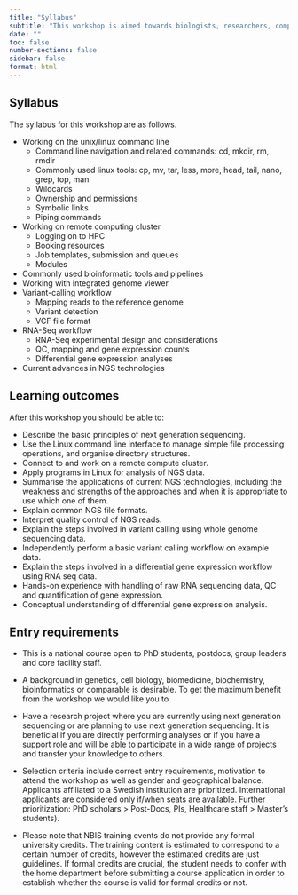 ```yaml
---
title: "Syllabus"
subtitle: "This workshop is aimed towards biologists, researchers, computer scientists or data analysts with limited experience in analysing NGS data."
date: ""
toc: false
number-sections: false
sidebar: false
format: html
---
```


::: {.panel-tabset}

## Syllabus

The syllabus for this workshop are as follows.

- Working on the unix/linux command line
  - Command line navigation and related commands: cd, mkdir, rm, rmdir
  - Commonly used linux tools: cp, mv, tar, less, more, head, tail, nano, grep, top, man
  - Wildcards
  - Ownership and permissions
  - Symbolic links
  - Piping commands
- Working on remote computing cluster
  - Logging on to HPC
  - Booking resources
  - Job templates, submission and queues
  - Modules
- Commonly used bioinformatic tools and pipelines
- Working with integrated genome viewer
- Variant-calling workflow
  - Mapping reads to the reference genome
  - Variant detection
  - VCF file format
- RNA-Seq workflow
  - RNA-Seq experimental design and considerations
  - QC, mapping and gene expression counts
  - Differential gene expression analyses
- Current advances in NGS technologies

## Learning outcomes

After this workshop you should be able to:

- Describe the basic principles of next generation sequencing.
- Use the Linux command line interface to manage simple file processing operations, and organise directory structures.
- Connect to and work on a remote compute cluster.
- Apply programs in Linux for analysis of NGS data.
- Summarise the applications of current NGS technologies, including the weakness and strengths of the approaches and when it is appropriate to use which one of them.
- Explain common NGS file formats.
- Interpret quality control of NGS reads.
- Explain the steps involved in variant calling using whole genome sequencing data.
- Independently perform a basic variant calling workflow on example data.
- Explain the steps involved in a differential gene expression workflow using RNA seq data.
- Hands-on experience with handling of raw RNA sequencing data, QC and quantification of gene expression.
- Conceptual understanding of differential gene expression analysis.

## Entry requirements

- This is a national course open to PhD students, postdocs, group leaders and core facility staff.

- A background in genetics, cell biology, biomedicine, biochemistry, bioinformatics or comparable is desirable. To get the maximum benefit from the workshop we would like you to

- Have a research project where you are currently using next generation sequencing or are planning to use next generation sequencing.
It is beneficial if you are directly performing analyses or if you have a support role and will be able to participate in a wide range of projects and transfer your knowledge to others.

- Selection criteria include correct entry requirements, motivation to attend the workshop as well as gender and geographical balance. Applicants affiliated to a Swedish institution are prioritized. International applicants are considered only if/when seats are available. Further prioritization: PhD scholars > Post-Docs, PIs, Healthcare staff > Master's students).

- Please note that NBIS training events do not provide any formal university credits. The training content is estimated to correspond to a certain number of credits, however the estimated credits are just guidelines. If formal credits are crucial, the student needs to confer with the home department before submitting a course application in order to establish whether the course is valid for formal credits or not.

:::

